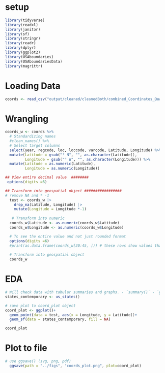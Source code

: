# setup ##########################

```r
library(tidyverse)
library(readxl)
library(janitor)
library(sf)
library(stringr)
library(readr)
library(dplyr)
library(ggplot2)
library(USAboundaries)
library(USAboundariesData)
library(magrittr)
```

# Loading Data #############
```r
coords <- read_csv("output/cleaned/cleanedBoth/combined_Coordinates_Quality.csv")
```

# Wrangling
```r
coords_w <- coords %>%
  # Standardizing names
  #clean_names() %>%
  # Select target columns  
  select(year, regcode, loc, loccode, varcode, Latitude, Longitude) %>%
  mutate(Latitude = gsub("° N", "", as.character(Latitude)),
         Longitude = gsub("° W", "", as.character(Longitude))) %>%
  mutate(Latitude = as.numeric(Latitude),
         Longitude = as.numeric(Longitude))

## View entire decimal value  ########
 options(digits =6)

## Transform into geospatial object #################
# remove NA and * -1 
  test <- coords_w |>
    drop_na(Latitude, Longitude) |> 
    mutate(Longitude = Longitude *-1)
  
   # Transform into numeric
  coords_w$Latitude <- as.numeric(coords_w$Latitude)
  coords_w$Longitude <- as.numeric(coords_w$Longitude)

  # To see the entire value and not just rounded format 
  options(digits =6)
  #print(as.data.frame(coords_w[30:45, ])) # these rows show values that had N/W
  
  # Transform into geospatial object
  coords_w
```

# EDA
```r
# Will check data with tabular summaries and graphs. - `summary()` - `ggplot()`
states_contemporary <- us_states()

# save plot to coord_plot object 
coord_plot <- ggplot()+
  geom_point(data = test, aes(x = Longitude, y = Latitude))+
  geom_sf(data = states_contemporary, fill = NA)

coord_plot  
```

# Plot to file 

```r
# use ggsave() (svg, png, pdf)
  ggsave(path = "../figs", "coords_plot.png", plot=coord_plot) 
```

